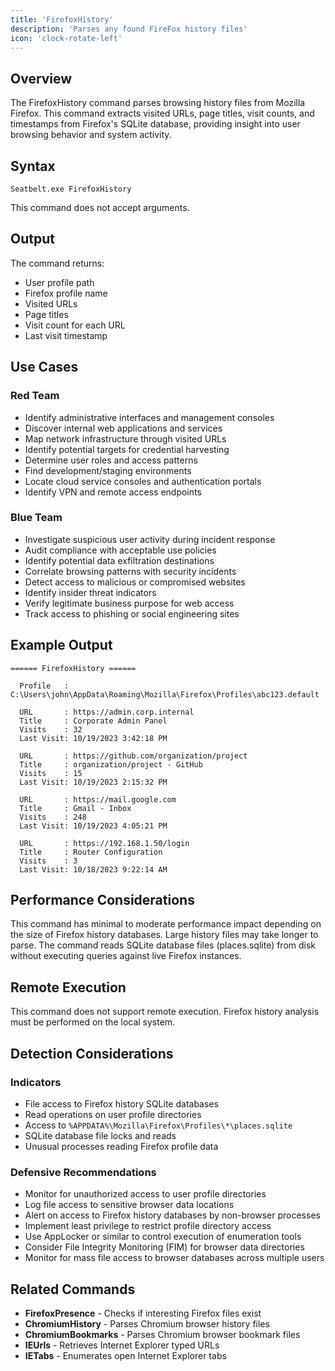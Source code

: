 ```yaml
---
title: 'FirefoxHistory'
description: 'Parses any found FireFox history files'
icon: 'clock-rotate-left'
---
```


## Overview

The FirefoxHistory command parses browsing history files from Mozilla Firefox. This command extracts visited URLs, page titles, visit counts, and timestamps from Firefox's SQLite database, providing insight into user browsing behavior and system activity.

## Syntax

```
Seatbelt.exe FirefoxHistory
```

This command does not accept arguments.

## Output

The command returns:
- User profile path
- Firefox profile name
- Visited URLs
- Page titles
- Visit count for each URL
- Last visit timestamp

## Use Cases

### Red Team
- Identify administrative interfaces and management consoles
- Discover internal web applications and services
- Map network infrastructure through visited URLs
- Identify potential targets for credential harvesting
- Determine user roles and access patterns
- Find development/staging environments
- Locate cloud service consoles and authentication portals
- Identify VPN and remote access endpoints

### Blue Team
- Investigate suspicious user activity during incident response
- Audit compliance with acceptable use policies
- Identify potential data exfiltration destinations
- Correlate browsing patterns with security incidents
- Detect access to malicious or compromised websites
- Identify insider threat indicators
- Verify legitimate business purpose for web access
- Track access to phishing or social engineering sites

## Example Output

```
====== FirefoxHistory ======

  Profile   : C:\Users\john\AppData\Roaming\Mozilla\Firefox\Profiles\abc123.default

  URL       : https://admin.corp.internal
  Title     : Corporate Admin Panel
  Visits    : 32
  Last Visit: 10/19/2023 3:42:18 PM

  URL       : https://github.com/organization/project
  Title     : organization/project - GitHub
  Visits    : 15
  Last Visit: 10/19/2023 2:15:32 PM

  URL       : https://mail.google.com
  Title     : Gmail - Inbox
  Visits    : 248
  Last Visit: 10/19/2023 4:05:21 PM

  URL       : https://192.168.1.50/login
  Title     : Router Configuration
  Visits    : 3
  Last Visit: 10/18/2023 9:22:14 AM
```

## Performance Considerations

This command has minimal to moderate performance impact depending on the size of Firefox history databases. Large history files may take longer to parse. The command reads SQLite database files (places.sqlite) from disk without executing queries against live Firefox instances.

## Remote Execution

This command does not support remote execution. Firefox history analysis must be performed on the local system.

## Detection Considerations

### Indicators
- File access to Firefox history SQLite databases
- Read operations on user profile directories
- Access to `%APPDATA%\Mozilla\Firefox\Profiles\*\places.sqlite`
- SQLite database file locks and reads
- Unusual processes reading Firefox profile data

### Defensive Recommendations
- Monitor for unauthorized access to user profile directories
- Log file access to sensitive browser data locations
- Alert on access to Firefox history databases by non-browser processes
- Implement least privilege to restrict profile directory access
- Use AppLocker or similar to control execution of enumeration tools
- Consider File Integrity Monitoring (FIM) for browser data directories
- Monitor for mass file access to browser databases across multiple users

## Related Commands

- **FirefoxPresence** - Checks if interesting Firefox files exist
- **ChromiumHistory** - Parses Chromium browser history files
- **ChromiumBookmarks** - Parses Chromium browser bookmark files
- **IEUrls** - Retrieves Internet Explorer typed URLs
- **IETabs** - Enumerates open Internet Explorer tabs
